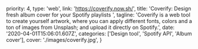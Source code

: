   priority: 4,
  type: 'web',
  link: 'https://coverify.now.sh/',
  title: 'Coverify: Design fresh album cover for your Spotify playlists ',
  tagline:
    'Coverify is a web tool to create yourself artwork, where you can apply different fonts, colors and a ton of images from Unsplash; and upload it directly on Spotify.',
  date: '2020-04-01T15:06:01.607Z',
  categories: ['Design tool', 'Spotify API', 'Album cover'],
  cover: './images/coverify.jpg',
}
